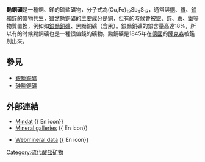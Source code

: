 {{Infobox mineral
| name        = 黝銅礦
| category    = 硫盐矿物
| boxwidth    = 
| boxbgcolor  = 
| image       =Tetrahedrite - Black Pine mine, Granite Co., Montana, USA.jpg
| imagesize   = 
| caption     =在[[石英|石英]]裡的黝銅礦樣本
| formula     = (Cu,Fe)<sub>12</sub>Sb<sub>4</sub>S<sub>13</sub>
| molweight   = 1,643.31 gm
| color       = 鐵灰色
| habit       = 
| system      = [[等軸晶系|等軸晶系]]
| twinning    = 
| cleavage    = 無
| fracture    = 不對稱
| tenacity    =
| mohs        = 3½ - 4
| luster      = 金屬光澤
| streak      = 黑色
| polish      = 
| refractive  = 
| opticalprop = 
| birefringence = 
| dispersion  = 
| pleochroism = 
| fluorescence= 
| absorption  =
| gravity     = 
| density     = 
| melt        = 
| fusibility  = 
| diagnostic  = 
| solubility  = 
| diaphaneity = Opaque
| other       = 
| references  =
}}
'''黝銅礦'''是一種銅、銻的硫盐礦物，分子式為(Cu,Fe)<sub>12</sub>Sb<sub>4</sub>S<sub>13</sub>，通常與[[銅|銅]]、[[銀|銀]]、[[鉛|鉛]]和[[鋅|鋅]]的礦物共生，雖然黝銅礦的主要成分是銅，但有的時候會被[[銀|銀]]、[[鋅|鋅]]、[[汞|汞]]、[[鐵|鐵]]等物質置換，例如如[[銀黝銅礦|銀黝銅礦]]、黑黝銅礦（含汞）。銀黝銅礦的銀含量高達18%，所以有的时候黝銅礦也是一種很值錢的礦物。黝銅礦是1845年在[[德國|德國]]的[[薩克森|薩克森]]被鑑別出來。

==參見==
*[[銀黝銅礦|銀黝銅礦]]
*[[砷黝銅礦|砷黝銅礦]]
==外部連結==
* [http://www.mindat.org/min-3924.html Mindat] {{ En icon}}
* [https://web.archive.org/web/20060111074737/http://mineral.galleries.com/minerals/sulfides/tetrahed/tetrahed.htm Mineral galleries] {{ En icon}}

* [http://www.webmineral.com/data/Tetrahedrite.shtml Webmineral data] {{ En icon}}

{{礦物小作品}}
[[Category:硫代酸盐矿物|Category:硫代酸盐矿物]]